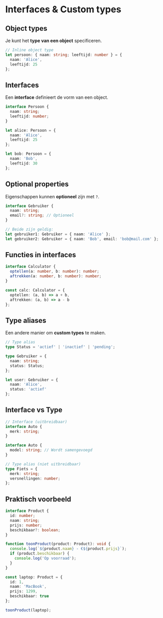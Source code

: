 # Interfaces & Custom types

## Object types

Je kunt het **type van een object** specificeren.

```ts
// Inline object type
let persoon: { naam: string; leeftijd: number } = {
  naam: 'Alice',
  leeftijd: 25
};
```

## Interfaces

Een **interface** definieert de vorm van een object.

```ts
interface Persoon {
  naam: string;
  leeftijd: number;
}

let alice: Persoon = {
  naam: 'Alice',
  leeftijd: 25
};

let bob: Persoon = {
  naam: 'Bob',
  leeftijd: 30
};
```

## Optional properties

Eigenschappen kunnen **optioneel** zijn met `?`.

```ts
interface Gebruiker {
  naam: string;
  email?: string; // Optioneel
}

// Beide zijn geldig:
let gebruiker1: Gebruiker = { naam: 'Alice' };
let gebruiker2: Gebruiker = { naam: 'Bob', email: 'bob@mail.com' };
```

## Functies in interfaces

```ts
interface Calculator {
  optellen(a: number, b: number): number;
  aftrekken(a: number, b: number): number;
}

const calc: Calculator = {
  optellen: (a, b) => a + b,
  aftrekken: (a, b) => a - b
};
```

## Type aliases

Een andere manier om **custom types** te maken.

```ts
// Type alias
type Status = 'actief' | 'inactief' | 'pending';

type Gebruiker = {
  naam: string;
  status: Status;
};

let user: Gebruiker = {
  naam: 'Alice',
  status: 'actief'
};
```

## Interface vs Type

```ts
// Interface (uitbreidbaar)
interface Auto {
  merk: string;
}

interface Auto {
  model: string; // Wordt samengevoegd
}

// Type alias (niet uitbreidbaar)
type Fiets = {
  merk: string;
  versnellingen: number;
};
```

## Praktisch voorbeeld

```ts
interface Product {
  id: number;
  naam: string;
  prijs: number;
  beschikbaar?: boolean;
}

function toonProduct(product: Product): void {
  console.log(`${product.naam} - €${product.prijs}`);
  if (product.beschikbaar) {
    console.log('Op voorraad');
  }
}

const laptop: Product = {
  id: 1,
  naam: 'MacBook',
  prijs: 1299,
  beschikbaar: true
};

toonProduct(laptop);
```
